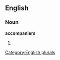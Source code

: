 
==English==

===Noun===
'''accompaniers'''

# {{plural of|[[accompanier]]}}

[[Category:English plurals]]
